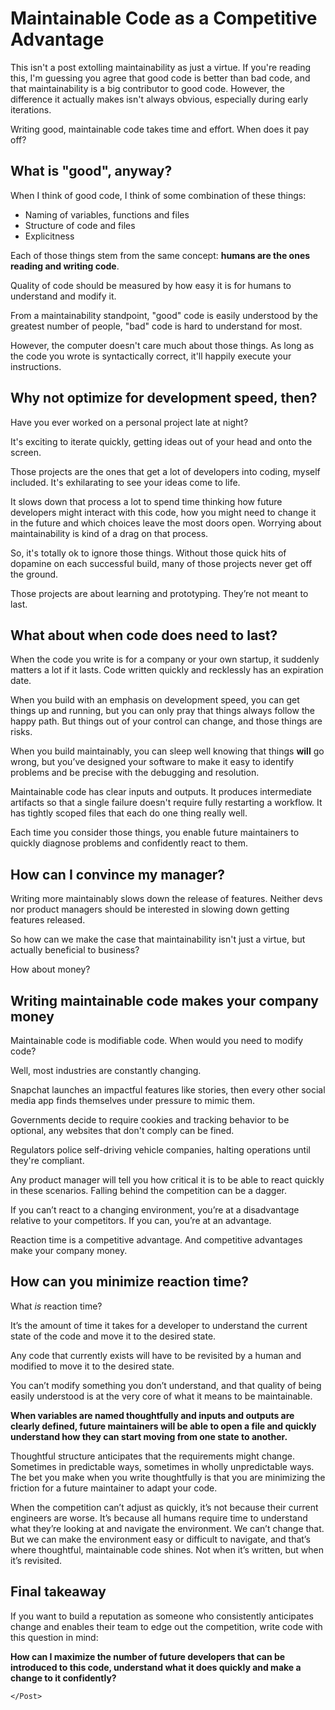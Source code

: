 
<Container>
    <Post>

# Maintainable Code as a Competitive Advantage

This isn't a post extolling maintainability as just a virtue.
If you're reading this, I'm guessing you agree that good code is better than bad code, and that maintainability is a big contributor to good code.
However, the difference it actually makes isn't always obvious, especially during early iterations.

Writing good, maintainable code takes time and effort. When does it pay off?

## What is "good", anyway?

When I think of good code, I think of some combination of these things:
    
- Naming of variables, functions and files
- Structure of code and files
- Explicitness

Each of those things stem from the same concept: **humans are the ones reading and writing code**.

Quality of code should be measured by how easy it is for humans to understand and modify it.

From a maintainability standpoint, "good" code is easily understood by the greatest number of people, "bad" code is hard to understand for most.

However, the computer doesn't care much about those things. As long as the code you wrote is syntactically correct, it'll happily execute your instructions.

## Why not optimize for development speed, then?

Have you ever worked on a personal project late at night?

It's exciting to iterate quickly, getting ideas out of your head and onto the screen.

Those projects are the ones that get a lot of developers into coding, myself included. It's exhilarating to see your ideas come to life.

It slows down that process a lot to spend time thinking how future developers might interact with this code, how you might need to change it in the future and which choices leave the most doors open.
Worrying about maintainability is kind of a drag on that process.

So, it's totally ok to ignore those things. Without those quick hits of dopamine on each successful build, many of those projects never get off the ground.

Those projects are about learning and prototyping. They’re not meant to last.

## What about when code does need to last?

When the code you write is for a company or your own startup, it suddenly matters a lot if it lasts. Code written quickly and recklessly has an expiration date.

When you build with an emphasis on development speed, you can get things up and running, but you can only pray that things always follow the happy path. But things out of your control can change, and those things are risks.

When you build maintainably, you can sleep well knowing that things **will** go wrong, but you’ve designed your software to make it easy to identify problems and be precise with the debugging and resolution.

Maintainable code has clear inputs and outputs.
It produces intermediate artifacts so that a single failure doesn't require fully restarting a workflow.
It has tightly scoped files that each do one thing really well.

Each time you consider those things, you enable future maintainers to quickly diagnose problems and confidently react to them.

## How can I convince my manager?

Writing more maintainably slows down the release of features. Neither devs nor product managers should be interested in slowing down getting features released.

So how can we make the case that maintainability isn't just a virtue, but actually beneficial to business?
    
How about money?

## Writing maintainable code makes your company money

Maintainable code is modifiable code. When would you need to modify code?

Well, most industries are constantly changing.

Snapchat launches an impactful features like stories, then every other social media app finds themselves under pressure to mimic them.

Governments decide to require cookies and tracking behavior to be optional, any websites that don't comply can be fined.

Regulators police self-driving vehicle companies, halting operations until they're compliant.

Any product manager will tell you how critical it is to be able to react quickly in these scenarios.
Falling behind the competition can be a dagger.

If you can’t react to a changing environment, you’re at a disadvantage relative to your competitors. If you can, you’re at an advantage.

Reaction time is a competitive advantage. And competitive advantages make your company money.

## How can you minimize reaction time?

What *is* reaction time?

It’s the amount of time it takes for a developer to understand the current state of the code and move it to the desired state.

Any code that currently exists will have to be revisited by a human and modified to move it to the desired state.

You can’t modify something you don’t understand, and that quality of being easily understood is at the very core of what it means to be maintainable.

**When variables are named thoughtfully and inputs and outputs are clearly defined, future maintainers will be able to open a file and quickly understand how they can start moving from one state to another.**

Thoughtful structure anticipates that the requirements might change. Sometimes in predictable ways, sometimes in wholly unpredictable ways.
The bet you make when you write thoughtfully is that you are minimizing the friction for a future maintainer to adapt your code.

When the competition can’t adjust as quickly, it’s not because their current engineers are worse. It’s because all humans require time to understand what they’re looking at and navigate the environment. We can’t change that.
But we can make the environment easy or difficult to navigate, and that’s where thoughtful, maintainable code shines. Not when it’s written, but when it’s revisited.

## Final takeaway

If you want to build a reputation as someone who consistently anticipates change and enables their team to edge out the competition, write code with this question in mind:

**How can I maximize the number of future developers that can be introduced to this code, understand what it does quickly and make a change to it confidently?**
    
    </Post>
</Container>